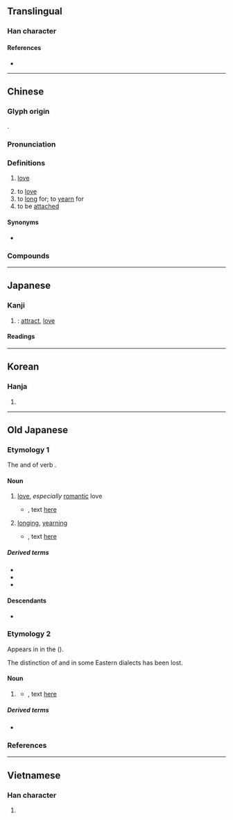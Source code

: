 {{also|恋}}
{{character info/new}}
==Translingual==
{{ja-forms|[[恋]]|[[恋]]|戀}}

===Han character===
{{Han char|rn=61|rad=心|as=19|sn=23|four=22339|canj=VFP|ids=⿱䜌心}}

====References====
* {{Han ref|kx=0409.090|dkj=11504|dj=0751.130|hdz=42372.080|uh=6200|ud=25088|bh=C5CA|bd=50634}}

----

==Chinese==
{{zh-forms|s=恋}}

===Glyph origin===
{{Han etym}}
{{Han compound|䜌|心|t2=heart|c1=p|c2=s|ls=psc}}.

===Pronunciation===
{{zh-pron
|m=liàn
|ma=y
|m-s=
|c=lyun2,lyun5
|c-t=
|g=
|h=pfs=lien
|j=
|mb=
|md=
|mn=loân
|mn-t=luang3
|w=3li
|x=
|mc=y
|oc=y
|cat=n,v
}}

===Definitions===
{{zh-hanzi}}

# [[love]]
#: {{zh-l|戀愛|love}}
# to [[love]]
# to [[long]] for; to [[yearn]] for
# to be [[attach]]ed
#: {{zh-x|留戀|to be reluctant to leave}}

====Synonyms====
* {{zh-l|愛}}

===Compounds===
{{zh-der|戀愛|戀情|同性戀|久戀|三角戀愛|思戀|愛戀|失戀|依戀|單戀|初戀|戀父情結|戀土難移|留戀|戀戀|攀戀|戀新忘舊|戀酒迷花|戀戰|戀枕|戀歌|戀棧|戀舊|擇戀|戀母情結|戀闕|戀酒貪色|戀曲|移情別戀|相戀|懷戀|戀戀不捨|瞻天戀闕|眷戀|犬馬戀主|戀酒貪杯|戀酒貪花|畸戀|戀慕|戀戀難捨|晚戀|熱戀|無心戀棧|戀生惡死|戀人|犬馬之戀|棧戀|戀家|暗戀|耽花戀酒|貼戀|駑馬戀棧|迷戀|網路戀情|繫戀|良醞可戀|自戀|自由戀愛|顧戀|罣戀|貪花戀酒|貪戀|速食戀愛|談戀愛|師生戀}}

----

==Japanese==
{{ja-kanji forms|恋|戀}}

===Kanji===
{{ja-kanji|grade=|rs=心19|shin=恋}}

# {{ja-kyujitai spelling of|恋}}: [[attract]], [[love]]

====Readings====
{{ja-readings
|goon=れん
|kanon=れん
|kun=こい-<こひ-, こい-し.い<こひ-し.い, こ-う<こ-ふ
}}

----

==Korean==

===Hanja===
{{ko-hanja|hangeul=[[련]], [[연]]|eumhun=|mr=ryŏn, yŏn|y=lyen, yen}}

# {{defn|lang=ko|sort=心19}}

----

==Old Japanese==

===Etymology 1===
The {{m|ja|未然形|tr=mizenkei||irrealis form}} and {{m|ja|連用形|tr=ren'yōkei||stem or continuative form}} of verb {{m|ja|戀ふ|tr=ko<sub>1</sub>pu||to love]], yearn}}.

====Noun====
{{head|ojp|noun|tr=ko<sub>1</sub>pi<sub>2</sub>|kana|こひ|sort=こひ}}

# [[love]], ''especially'' [[romantic]] love
#* {{RQ:Manyoshu|4|596}}, text [http://jti.lib.virginia.edu/japanese/manyoshu/Man4Yos.html#596 here]
#*: {{ux|ojp|八百日徃濱之沙毛吾'''戀'''二豈不益歟[[沖つ島守|奥嶋守]]|tr=yapoka yuku hama no<sub>2</sub> manago<sub>1</sub> no<sub>2</sub> aga '''ko<sub>1</sub>pi<sub>2</sub>''' ni ani masarazi oki<sub>1</sub> tu simamori|On so vast a shore―that one could walk eight hundred days―would the grains of sand number greater than my '''love''', o guardian of the outer isles?<ref>{{cite-book|1998|Edwin A. Cranston|The Gem-Glistening Cup|edition=illustrated|publisher=Stanford University Press|isbn=0-8047-3157-8|page=570}}</ref>}}
# [[longing]], [[yearning]]
#* {{RQ:Manyoshu|3|325}}, text [http://jti.lib.virginia.edu/japanese/manyoshu/Man3Yos.html#325 here]
#*: {{ux|ojp|明日香河川余藤不去立霧乃念應過'''孤悲'''尓不有國|tr=Asuka-gapa kapayo<sub>2</sub>do<sub>2</sub> sarazu tatu ki<sub>1</sub>ri no<sub>2</sub> omopi<sub>1</sub> sugu beki '''ko<sub>1</sub>pi<sub>2</sub>''' ni aranaku ni}}

=====Derived terms=====
* {{m|ojp|戀し|tr=ko<sub>1</sub>pi<sub>2</sub>si}}
* {{m|ojp|戀す|tr=ko<sub>1</sub>pi<sub>2</sub>su}}
* {{m|ojp|戀の奴|tr=ko<sub>1</sub>pi<sub>2</sub> no yatuko<sub>1</sub>}}

====Descendants====
* {{desc|ja|恋|tr=こい, koi}}

===Etymology 2===
Appears in {{m|ja|東歌|tr=Azuma uta|lit=eastern songs}} in the ''{{w|Man'yōshū}}'' ({{circa2|759 {{CE}}|short=1}}).

The distinction of {{IPAfont|⟨-i<sub>1</sub>⟩}} and {{IPAfont|⟨-i<sub>2</sub>⟩}} in some Eastern dialects has been lost. {{rfv-etymology|ojp|sort=こひ}}

====Noun====
{{head|ojp|noun|tr=ko<sub>1</sub>pi<sub>1</sub>|kana|こひ|sort=こひ}}

# {{lb|ojp|regional|Central Eastern {{cog|ojp|-}}|sort=こひ}} {{n-g|Same as {{l|ojp||コ<sup>甲</sup>ヒ<sup>乙</sup>|tr=ko<sub>1</sub>pi<sub>2</sub>}} above}}
#* {{RQ:Manyoshu|20|4366}}, text [http://jti.lib.virginia.edu/japanese/manyoshu/Man20Yo.html#4366 here]
#*: {{ux|ojp|比多知散思由可牟加里母我阿我'''古比'''乎志留志弖都祁弖伊母尓志良世牟|tr=Pi<sub>1</sub>tati sasi yukamu kari moga aga '''ko<sub>1</sub>pi<sub>1</sub>''' wo sirusite tuge<sub>1</sub>te imo ni sirasemu}}

=====Derived terms=====
* {{m|ojp|戀し|tr=ko<sub>1</sub>pi<sub>1</sub>si}}

===References===
<references/>

{{c|ojp|Emotions|Love}}
----

==Vietnamese==

===Han character===
{{vi-hantu|[[luyến]]|rs=心19}}

# {{defn|lang=vi|sort=心19}}